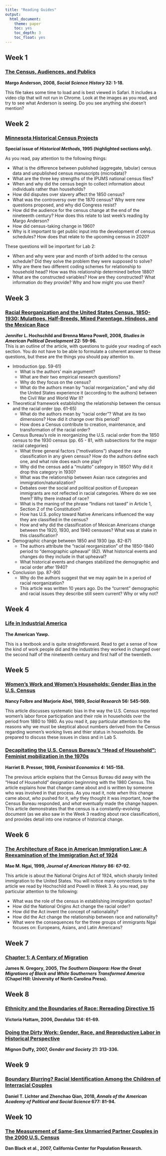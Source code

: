 ```yaml
---
title: "Reading Guides"
output:
  html_document:
    theme: paper
    toc: yes
    toc_depth: 3
    toc_float: yes
---
```

## Week 1
### [The Census, Audiences, and Publics](http://emilyklancher.com/teaching/Anderson.html)
**Margo Anderson, 2008, *Social Science History* 32: 1-18.**

This file takes some time to load and is best viewed in Safari. It includes a video clip that will not run in Chrome. Look at the images as you read, and try to see what Anderson is seeing. Do you see anything she doesn't mention?

## Week 2
###  [Minnesota Historical Census Projects](readings/Minnesota_Historical_Census.pdf) 
**Special issue of *Historical Methods*, 1995 (highlighted sections only).**

As you read, pay attention to the following things:

- What is the difference between published (aggregate, tabular) census data and unpublished census manuscripts (microdata)?
- What are the three key strengths of the IPUMS national census files?
- When and why did the census begin to collect information about individuals rather than households?
- How did disputes over slavery affect the 1850 census?
- What was the controversy over the 1870 census? Why were new questions proposed, and why did Congress resist?
- How did the audience for the census change at the end of the nineteenth century? How does this relate to last week's reading by Margo Anderson?
- How did census-taking change in 1960?
- Why is it important to get public input into the development of census schedules? How does that relate to the upcoming census in 2020?

These questions will be important for Lab 2:

- When and why were year and month of birth added to the census schedule? Did they solve the problem they were supposed to solve?
- Why are there two different coding schemes for relationship to household head? How was this relationship determined before 1880?
- What are the constructed variables? How are they constructed? What information do they provide? Why and how might you use them?

## Week 3
### [Racial Reorganization and the United States Census, 1850-1930: Mulattoes, Half-Breeds, Mixed Parentage, Hindoos, and the Mexican Race](https://doi.org/10.1017/S0898588X08000047)
**Jennifer L. Hochschild and Brenna Marea Powell, 2008, *Studies in American Political Development* 22: 59-96.**  
This is an outline of the article, with questions to guide your reading of each section. You do not have to be able to formulate a coherent answer to these questions, but these are the things you should pay attention to.

- Introduction (pp. 59-61)
  + What is the authors' main argument?
  + What are their two empirical research questions?
  + Why do they focus on the census?
  + What do the authors mean by "racial reorganization," and why did the United States experience it (according to the authors) between the Civil War and World War II?
- Theoretical framework establishing the relationship between the census and the racial order (pp. 61-65)
  + What do the authors mean by "racial order"? What are its two dimensions? How did it change over this period?
  + How does a Census contribute to creation, maintenance, and transformation of the racial order?
- Census Bureau's role in reorganizing the U.S. racial order from the 1850 census to the 1930 census (pp. 65 - 81, with subsections for the major racial categories)
  + What three general factors ("motivations") shaped the race classification in any given census? How do the authors define each one, and what role does each one play?
  + Why did the census add a "mulatto" category in 1850? Why did it drop this category in 1930?
  + What was the relationship between Asian race categories and immigration/naturalization?
  + Debates over the social and political position of European immigrants are not reflected in racial categories. Where do we see them? Why there instead of race?
  + What is the maning of the phrase "Indians not taxed" in Article 1, Section 2 of the Constitution?
  + How has U.S. policy toward Native Americans influenced the way they are classified in the census?
  + How and why did the classification of Mexican Americans change between the 1920, 1930, and 1940 censuses? What was at stake in this classification?
- Demographic change between 1850 and 1930 (pp. 82-87)
  + The authors attribute the "racial reorganization" of the 1850-1840 period to "demographic upheaval" (82). What historical events and changes do they include in that upheaval?
  + What historical events and changes stabilized the demographic and racial order after 1940?
- Conclusion (pp. 87-90)
  + Why do the authors suggest that we may again be in a period of racial reorganization?
  + This article was written 10 years ago. Do the "current" demographic and racial issues they describe still seem current? Why or why not?

## Week 4
### [Life in Industrial America](http://www.americanyawp.com/text/18-industrial-america/)
**The American Yawp.**

This is a textbook and is quite straightforward. Read to get a sense of how the kind of work people did and the industries they worked in changed over the second half of the nineteenth century and first half of the twentieth.

## Week 5
### [Women's Work and Women's Households: Gender Bias in the U.S. Census](https://www.jstor.org/stable/pdf/40970556.pdf) 
**Nancy Folbre and Marjorie Abel, 1989, *Social Research* 56: 545-569.** 

This article discusses systematic bias in the way the U.S. Census reported women's labor force participation and their role in households over the period from 1880 to 1980. As you read it, pay particular attention to the reasons why we must be skeptical about numbers derived from the Census regarding women's working lives and thier status in households. Be prepared to discuss these issues in class and in Lab 5.

### [Decapitating the U.S. Census Bureau's "Head of Household": Feminist mobilization in the 1970s](https://www.tandfonline.com/doi/pdf/10.1080/135457098338356)
**Harriet B. Presser, 1998, *Feminist Economics* 4: 145-158.**

The previous article explains that the Census Bureau did away with the "Head of Household" designation beginnning with the 1980 Census. This article explains how that change came about and is written by someone who was involved in that process. As you read it, note *when* this change came about, *who* pushed for it, *why* they thought it was important, *how* the Census Bureau responded, and *what* eventually made the change happen. This article demonstrates that the census is a constantly-evolving document (as we also saw in the Week 3 reading about race classification), and provides detail into one instance of historical change.

## Week 6
### [The Architecture of Race in American Immigration Law: A Reexamination of the Immigration Act of 1924](https://www.jstor.org/stable/pdf/2567407.pdf)
**Mae M. Ngai, 1999, *Journal of American History* 86: 67-92.**

This article is about the National Origins Act of 1924, which sharply limited immigration to the United States. You will notice many connections to the article we read by Hochschild and Powell in Week 3. As you read, pay particular attention to the following:

- What was the role of the census in establishing immigration quotas?
- How did the National Origins Act change the racial order?
- How did the Act invent the concept of nationalality?
- How did the Act change the relationship between race and nationality?
- What were the consequences for the three groups of immigrants Ngai focuses on: Europeans, Asians, and Latin Americans?

## Week 7
### [Chapter 1: A Century of Migration](http://ebookcentral.proquest.com/lib/ucdavis/detail.action?docID=413303)
**James N. Gregory, 2005, *The Southern Diaspora: How the Great Migrations of Black and White Southerners Transformed America* (Chapel Hill: University of North Carolina Press).**

## Week 8
### [Ethnicity and the Boundaries of Race: Rereading Directive 15](https://doi.org/10.1162/0011526053124352)
**Victoria Hattam, 2006, *Daedalus* 134: 61-69.** 

### [Doing the Dirty Work: Gender, Race, and Reproductive Labor in Historical Perspective](https://journals.sagepub.com/doi/pdf/10.1177/0891243207300764)
**Mignon Duffy, 2007, *Gender and Society* 21: 313-336.**

## Week 9
### [Boundary Blurring? Racial Identification Among the Children of Interracial Couples](https://journals.sagepub.com/doi/pdf/10.1177/0002716218760507)
**Daniel T. Lichter and Zhenchao Qian, 2018, *Annals of the American Academy of Political and Social Science* 677: 81-94.**

## Week 10
### [The Measurement of Same-Sex Unmarried Partner Couples in the 2000 U.S. Census](https://escholarship.org/uc/item/72r1q94b)
**Dan Black et al., 2007, California Center for Population Research.**